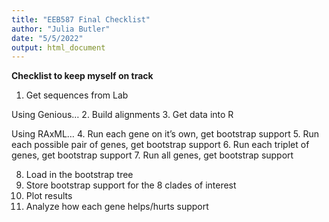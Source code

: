 ```yaml
---
title: "EEB587 Final Checklist"
author: "Julia Butler"
date: "5/5/2022"
output: html_document
---
```


**Checklist to keep myself on track**

1. Get sequences from Lab

Using Genious...
2. Build alignments
3. Get data into R

Using RAxML...
4. Run each gene on it's own, get bootstrap support
5. Run each possible pair of genes, get bootstrap support
6. Run each triplet of genes, get bootstrap support
7. Run all genes, get bootstrap support

8. Load in the bootstrap tree 
9. Store bootstrap support for the 8 clades of interest 
10. Plot results
11. Analyze how each gene helps/hurts support


